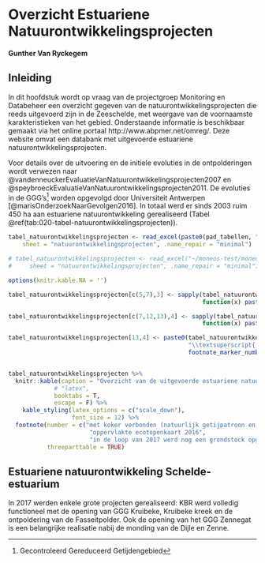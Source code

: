 
# Overzicht Estuariene Natuurontwikkelingsprojecten 

__Gunther Van Ryckegem__

## Inleiding
In dit hoofdstuk wordt op vraag van de projectgroep Monitoring en Databeheer een overzicht gegeven van de natuurontwikkelingsprojecten die reeds uitgevoerd zijn in de Zeeschelde, met weergave van de voornaamste karakteristieken van het gebied. Onderstaande informatie is beschikbaar gemaakt via het online portaal http://www.abpmer.net/omreg/. Deze website omvat een databank met uitgevoerde estuariene natuurontwikkelingsprojecten.

Voor details over de uitvoering en de initiele evoluties in de ontpolderingen wordt verwezen naar @vandenneuckerEvaluatieVanNatuurontwikkelingsprojecten2007 en @speybroeckEvaluatieVanNatuurontwikkelingsprojecten2011. De evoluties in de GGG’s[^footnote-020-1] worden opgevolgd door Universiteit Antwerpen [@marisOnderzoekNaarGevolgen2016]. In totaal werd er sinds 2003 ruim 450 ha aan estuariene natuurontwikkeling gerealiseerd (Tabel \@ref(tab:020-tabel-natuurontwikkelingsprojecten)).

[^footnote-020-1]: Gecontroleerd Gereduceerd Getijdengebied


```r

tabel_natuurontwikkelingsprojecten <- read_excel(paste0(pad_tabellen, "020_Overzicht_tabellen.xlsx"), 
    sheet = "natuurontwikkelingsprojecten", .name_repair = "minimal")

# tabel_natuurontwikkelingsprojecten <- read_excel("~/moneos-test/moneos_2020_test/tabellen/020_Overzicht_tabellen.xlsx", 
#     sheet = "natuurontwikkelingsprojecten", .name_repair = "minimal")

options(knitr.kable.NA = '')

tabel_natuurontwikkelingsprojecten[c(5,7),3] <- sapply(tabel_natuurontwikkelingsprojecten[c(5,7),3], 
                                                       function(x) paste0(x, footnote_marker_number(1)))

tabel_natuurontwikkelingsprojecten[c(7,12,13),4] <- sapply(tabel_natuurontwikkelingsprojecten[c(7,12,13),4], 
                                                       function(x) paste0(x, footnote_marker_number(2)))

tabel_natuurontwikkelingsprojecten[13,4] <- paste0(tabel_natuurontwikkelingsprojecten[13,4],
                                                   "\\textsuperscript{,}",
                                                   footnote_marker_number(3))


tabel_natuurontwikkelingsprojecten %>% 
  knitr::kable(caption = "Overzicht van de uitgevoerde estuariene natuurontwikkelingsprojecten langsheen de Zeeschelde en zijrivieren. De gebieden staan gerangschikt van grens BE-NL stroomopwaarts.",
             # "latex", 
             booktabs = T,
             escape = F) %>% 
    kable_styling(latex_options = c("scale_down"),
                  font_size = 12) %>%
  footnote(number = c("met koker verbonden (natuurlijk getijpatroon en dynamiek is beïnvloed)", 
                       "oppervlakte ecotopenkaart 2016",
                       "in de loop van 2017 werd nog een grondstock opgeruimd en toegevoegd aan de ontpoldering (+ 2.2 ha)"),
           threeparttable = TRUE)

```


## Estuariene natuurontwikkeling Schelde-estuarium

In 2017 werden enkele grote projecten gerealiseerd: KBR werd volledig functioneel met de opening van GGG Kruibeke, Kruibeke kreek en de ontpoldering van de Fasseitpolder. Ook de opening van het GGG Zennegat is een belangrijke realisatie nabij de monding van de Dijle en Zenne.

